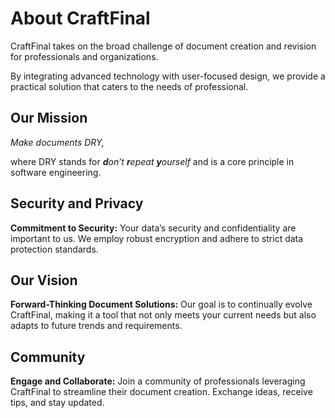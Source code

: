 
<div className="prose dark:prose-invert">

# About CraftFinal

CraftFinal takes on the broad challenge of document creation and revision for professionals and organizations.

By integrating advanced technology with user-focused design, we provide a practical solution that caters to the needs of professional.

## Our Mission

_<span className="text-xl">Make documents DRY,</span>_

where DRY stands for _**d**on’t **r**epeat **y**ourself_ and is a core principle in software engineering.

## Security and Privacy

**Commitment to Security:** Your data’s security and confidentiality are important to us. We employ robust encryption and adhere to strict data protection standards.

## Our Vision

**Forward-Thinking Document Solutions:** Our goal is to continually evolve CraftFinal, making it a tool that not only meets your current needs but also adapts to future trends and requirements.

## Community

**Engage and Collaborate:** Join a community of professionals leveraging CraftFinal to streamline their document creation. Exchange ideas, receive tips, and stay updated.

</div>
